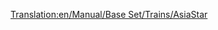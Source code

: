 [[Translation:en/Manual/Base Set/Trains/AsiaStar]]
{{pl/Pociągi|Image=[[File:en/Asiastar.png]]
|Name="AsiaStar"
|Cost=£50,390 ($100,780)
|Speed=265 km/h (165 mph)
|Weight=94 t
|Power=8,000 hp (5.966 kW)
|Annual=£3,514 ($7,028)
|Designed=1992
|Lifespan=25
|Capacity=N/A
|Description=Jest to najszybsza lokomotywa [[en/Manual/Base Set/Electrified railways|electric-rail]] w grze. Występuje jako para lokomotyw elektrycznych dużej mocy - po jednej na każdym końcu pociągu.
|Real-life=Ten pociąg jest odpowiednikiem Transport Tycoon pociągu [https://www.wikipedia.org/wiki/British Rail Class 373 Eurostar (class 373)] (który obsługuje tunel pod kanałem La Manche), a później modeli [https://www.wikipedia.org/wiki/TGV TGV] .
}}